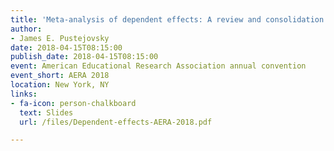 ```yaml
---
title: 'Meta-analysis of dependent effects: A review and consolidation of methods'
author:
- James E. Pustejovsky
date: 2018-04-15T08:15:00
publish_date: 2018-04-15T08:15:00
event: American Educational Research Association annual convention
event_short: AERA 2018
location: New York, NY
links:
- fa-icon: person-chalkboard
  text: Slides
  url: /files/Dependent-effects-AERA-2018.pdf

---
```




